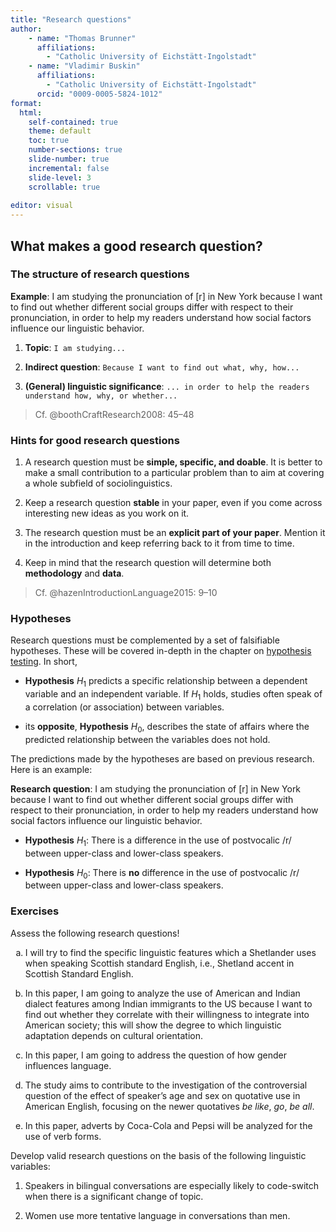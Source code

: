 ```yaml
---
title: "Research questions"
author: 
    - name: "Thomas Brunner"
      affiliations:
        - "Catholic University of Eichstätt-Ingolstadt"
    - name: "Vladimir Buskin"
      affiliations: 
        - "Catholic University of Eichstätt-Ingolstadt"
      orcid: "0009-0005-5824-1012"
format:
  html:
    self-contained: true
    theme: default
    toc: true
    number-sections: true
    slide-number: true
    incremental: false
    slide-level: 3
    scrollable: true
    
editor: visual
---
```


## What makes a good research question?

### The structure of research questions

**Example**: I am studying the pronunciation of \[r\] in New York
because I want to find out whether different social groups differ with
respect to their pronunciation, in order to help my readers understand
how social factors influence our linguistic behavior.

1.  **Topic**: `I am studying...`

2.  **Indirect question**:
    `Because I want to find out what, why, how...`

3.  **(General) linguistic significance**:
    `... in order to help the readers understand how, why, or whether...`

> Cf. @boothCraftResearch2008: 45–48

### Hints for good research questions

::: callout-tip
1.  A research question must be **simple, specific, and doable**. It is
    better to make a small contribution to a particular problem than to
    aim at covering a whole subfield of sociolinguistics.

2.  Keep a research question **stable** in your paper, even if you come
    across interesting new ideas as you work on it.

3.  The research question must be an **explicit part of your paper**.
    Mention it in the introduction and keep referring back to it from
    time to time.

4.  Keep in mind that the research question will determine both
    **methodology** and **data**.

> Cf. @hazenIntroductionLanguage2015: 9–10
:::

### Hypotheses

Research questions must be complemented by a set of falsifiable
hypotheses. These will be covered in-depth in the chapter on [hypothesis
testing](Hypothesis_testing.qmd). In short,

-   **Hypothesis** $H_1$ predicts a specific relationship between a
    dependent variable and an independent variable. If $H_1$ holds,
    studies often speak of a correlation (or association) between
    variables.

-   its **opposite**, **Hypothesis** $H_0$, describes the state of
    affairs where the predicted relationship between the variables does
    not hold.

The predictions made by the hypotheses are based on previous research.
Here is an example:

**Research question**: I am studying the pronunciation of \[r\] in New
York because I want to find out whether different social groups differ
with respect to their pronunciation, in order to help my readers
understand how social factors influence our linguistic behavior.

-   **Hypothesis** $H_1$: There is a difference in the use of
    postvocalic /r/ between upper-class and lower-class speakers.

-   **Hypothesis** $H_0$: There is **no** difference in the use of
    postvocalic /r/ between upper-class and lower-class speakers.

### Exercises

::: {#exr-rqs-1}
Assess the following research questions!

(a) I will try to find the specific linguistic features which a
    Shetlander uses when speaking Scottish standard English, i.e.,
    Shetland accent in Scottish Standard English.

(b) In this paper, I am going to analyze the use of American and Indian
    dialect features among Indian immigrants to the US because I want to
    find out whether they correlate with their willingness to integrate
    into American society; this will show the degree to which linguistic
    adaptation depends on cultural orientation.

(c) In this paper, I am going to address the question of how gender
    influences language.

(d) The study aims to contribute to the investigation of the
    controversial question of the effect of speaker’s age and sex on
    quotative use in American English, focusing on the newer quotatives
    *be like*, *go*, *be all*.

(e) In this paper, adverts by Coca-Cola and Pepsi will be analyzed for
    the use of verb forms.
:::

::: {#exr-rqs-2}
Develop valid research questions on the basis of the following
linguistic variables:

1.  Speakers in bilingual conversations are especially likely to
    code-switch when there is a significant change of topic.

2.  Women use more tentative language in conversations than men.
:::
